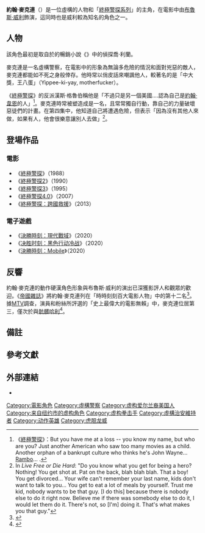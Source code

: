 {{noteTA
|G1=Show
|G2=Movie
}}
{{Infobox character
| name        = 約翰·麥克連<br>{{lang|en|John McClane}}
| image       = [[File:John_McClane.png|250px]]
| caption     = 由[[布魯斯·威利|布魯斯·威利]]在《[[終極警探|終極警探]]》中所飾演的約翰·麥克連
| first       = 《[[終極警探|終極警探]]》（1988年）
| last        = 《[[決勝時刻：Mobile|決勝時刻：Mobile]]》（2020）
| nickname    =
| alias       = Cowboy<br />Roy<br />Billy<br />McClane<br />Partner
| gender      = 男
| occupation  = [[紐約市|紐約市]][[偵探|警探]]
| title       = 偵探中尉
| spouse      = Holly M. Gennero-McClane<small>（1980年至1995年；離婚）</small>
| cousin      = Kevin C. D'Arcy（紐約市警察）
| children    = Lucy Gennero-McClane<br />John "Jack" McClane Jr.
| episode     = 
| portrayer   = [[布魯斯·威利|布魯斯·威利]]
| religion    = 
| nationality = 愛爾蘭裔美國人
| creator     = {{tsl|en|Roderick Thorp|羅德里克·索普}}的《{{tsl|en|世事無常 (小說)|Nothing Lasts Forever (Thorp novel)|世事無常}}》
| voice       = Eric Allen Baker<small>（{{tsl|en|終極警探三部曲|Die Hard Trilogy|三部曲}}）</small><br />Michael Blanchard<small>（{{tsl|en|終極警探：深仇大恨|Die Hard: Vendetta|深仇大恨}}、{{tsl|en|終極警探之大廈驚魂|Die Hard: Nakatomi Plaza|大廈驚魂}}）</small><br />{{tsl|en|Jamey Scott|詹姆·史考特}}<small>（{{tsl|en|終極警探三部曲2: Viva Las Vegas|Die Hard Trilogy 2: Viva Las Vegas|Viva Las Vegas}}）</small><br />{{tsl|en|Dave Wittenberg|戴夫·維滕貝格}}<small>（{{tsl|en|終極警探：深仇大恨|Die Hard: Vendetta|深仇大恨}}、{{tsl|en|終極警探之大廈驚魂|Die Hard: Nakatomi Plaza|大廈驚魂}}）</small>
| position    = 
}}
'''約翰·麥克連'''（{{lang-en|'''John McClane'''}}）是一位虛構的人物和「[[終極警探系列|終極警探系列]]」的主角，在電影中由[[布魯斯·威利|布魯斯·威利]]飾演，這同時也是威利較為知名的角色之一。

== 人物 ==
該角色最初是取自於{{tsl|en|Roderick Thorp|羅德里克·索普}}的暢銷小說《{{tsl|en|世事無常 (小說)|Nothing Lasts Forever (Thorp novel)|世事無常}}》中的偵探喬·利蘭。

麥克連是一名虛構警察，在電影中的形象為無論多危險的情況和面對兇惡的敵人，麥克連都能如不死之身般倖存。他時常以俏皮話來嘲諷他人，較著名的是「中大獎，王八蛋」（Yippee-ki-yay, motherfucker）{{notetag|「Yippee-ki-yay」在英語中是無意的擬音詞，在電影中，「Yippee-ki-yay, motherfucker」是翻譯作「中大獎，王八蛋」。}}。

《[[終極警探|終極警探]]》的反派漢斯·格魯伯稱他是「不過只是另一個美國....認為自己是[[約翰·韋恩|約翰·韋恩]]的人」<ref>《[[終極警探|終極警探]]》：But you have me at a loss -- you know my name, but who are you? Just another American who saw too many movies as a child.  Another orphan of a bankrupt culture who thinks he's John Wayne... [[約翰·藍波|Rambo]]... {{tsl|en|Matt Dillon (Gunsmoke)|麥特·狄倫 (荒野大鏢客)|Matt Dillon}}.</ref>。麥克連時常被塑造成是一名{{tsl|en|Reluctant hero|非自願英雄}}，且常常獨自行動，靠自己的力量破壞惡徒們的計畫。在第四集中，他知道自己將遭遇危險，但表示「因為沒有其他人來做，如果有人，他會很樂意讓別人去做」<ref>In ''Live Free or Die Hard'': "Do you know what you get for being a hero? Nothing! You get shot at. Pat on the back, blah blah blah. That a boy! You get divorced... Your wife can't remember your last name, kids don't want to talk to you... You get to eat a lot of meals by yourself. Trust me kid, nobody wants to be that guy. [I do this] because there is nobody else to do it right now. Believe me if there was somebody else to do it, I would let them do it. There's not, so [I'm] doing it. That's what makes you that guy."</ref>。

== 登場作品 ==
{{Expand section}}
=== 電影 ===
*《[[終極警探|終極警探]]》（1988）
*《[[終極警探2|終極警探2]]》（1990）
*《[[終極警探3|終極警探3]]》（1995）
*《[[終極警探4.0|終極警探4.0]]》（2007）
*《[[終極警探：跨國救援|終極警探：跨國救援]]》（2013）

=== 電子遊戲 ===
*《[[使命召唤：战争地带|決勝時刻：現代戰域]]》（2020）
*《[[决胜时刻：黑色行动冷战|决胜时刻：黑色行动冷战]]》（2020）
*《[[決勝時刻：Mobile|決勝時刻：Mobile]]》（2020）

== 反響 ==
約翰·麥克連的動作硬漢角色形象與布魯斯·威利的演出已深獲影評人和觀眾的歡迎。《[[帝國雜誌|帝國雜誌]]》將約翰·麥克連列在「時時刻刻百大電影人物」中的第十二名<ref name="empire">{{cite web|url=http://www.empireonline.com/100-greatest-movie-characters/default.asp?c=12|title=The 100 Greatest Movie Characters|work=Empire Online|accessdate=2016-11-25|archive-date=2013-04-20|archive-url=https://www.webcitation.org/6G1CiZnFe?url=http://www.empireonline.com/100-greatest-movie-characters/default.asp?c=12|dead-url=no}}</ref>。據[[MTV|MTV]]調查，演員和粉絲所評選的「史上最偉大的電影無賴」中，麥克連位居第三，僅次於{{tsl|en|Ellen Ripley|艾倫·雷普利}}與[[骯髒哈利|骯髒哈利]]<ref>{{cite web |last=Carroll |first=Larry |url=http://www.mtv.com/news/articles/1604506/20090206/story.jhtml |title=Our Greatest Movie Badass Of All Time Is ... |publisher=MTV |date=2009-02-06 |accessdate=2011-11-18 |archive-date=2013-04-20 |archive-url=https://www.webcitation.org/6G1CjTbQl?url=http://www.mtv.com/news/articles/1604506/our-greatest-movie-badass-all-time.jhtml |dead-url=no }}</ref>。

== 備註 ==
<div class="references-small">
{{notefoot}}
</div>

== 參考文獻 ==
{{reflist}}

== 外部連結 ==
{{wikiquote|John McClane}}
* {{imdb character|0001752}}

{{Die Hard}}
{{DEFAULTSORT:McClane, John}}
[[Category:電影角色|Category:電影角色]]
[[Category:虛構警察|Category:虛構警察]]
[[Category:虚构爱尔兰裔美国人|Category:虚构爱尔兰裔美国人]]
[[Category:来自纽约市的虚构角色|Category:来自纽约市的虚构角色]]
[[Category:虚构拳击手|Category:虚构拳击手]]
[[Category:虛構治安維持者|Category:虛構治安維持者]]
[[Category:动作英雄|Category:动作英雄]]
[[Category:虎胆龙威|Category:虎胆龙威]]